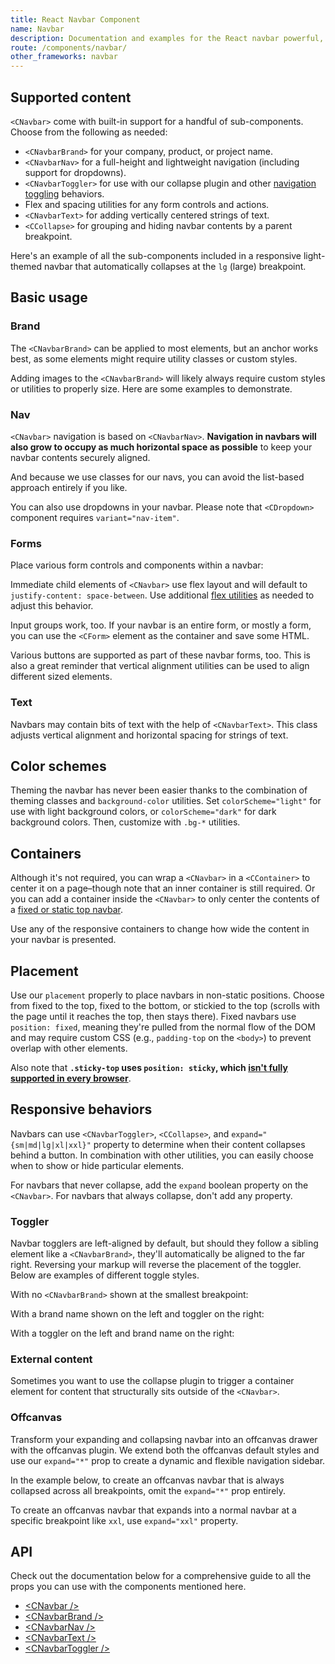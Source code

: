 ```yaml
---
title: React Navbar Component
name: Navbar
description: Documentation and examples for the React navbar powerful, responsive navigation header component. Includes support for branding, links, dropdowns, and more.
route: /components/navbar/
other_frameworks: navbar
---
```


## Supported content

`<CNavbar>` come with built-in support for a handful of sub-components. Choose from the following as needed:

- `<CNavbarBrand>` for your company, product, or project name.
- `<CNavbarNav>` for a full-height and lightweight navigation (including support for dropdowns).
- `<CNavbarToggler>` for use with our collapse plugin and other [navigation toggling](#responsive-behaviors) behaviors.
- Flex and spacing utilities for any form controls and actions.
- `<CNavbarText>` for adding vertically centered strings of text.
- `<CCollapse>` for grouping and hiding navbar contents by a parent breakpoint.

Here's an example of all the sub-components included in a responsive light-themed navbar that automatically collapses at the `lg` (large) breakpoint.

## Basic usage

<ExampleSnippet component="NavbarExample" componentName="React Navbar" />

### Brand

The `<CNavbarBrand>` can be applied to most elements, but an anchor works best, as some elements might require utility classes or custom styles.

<ExampleSnippet component="NavbarBrandExample" componentName="React Navbar" />

Adding images to the `<CNavbarBrand>` will likely always require custom styles or utilities to properly size. Here are some examples to demonstrate.

<ExampleSnippet component="NavbarBrand2Example" componentName="React Navbar" />

<ExampleSnippet component="NavbarBrand3Example" componentName="React Navbar" />

### Nav

`<CNavbar>` navigation is based on `<CNavbarNav>`. **Navigation in navbars will also grow to occupy as much horizontal space as possible** to keep your navbar contents securely aligned.

<ExampleSnippet component="NavbarNavExample" componentName="React Navbar" />

And because we use classes for our navs, you can avoid the list-based approach entirely if you like.

<ExampleSnippet component="NavbarNav2Example" componentName="React Navbar" />

You can also use dropdowns in your navbar. Please note that `<CDropdown>` component requires `variant="nav-item"`.

<ExampleSnippet component="NavbarNav3Example" componentName="React Navbar" />

### Forms

Place various form controls and components within a navbar:

<ExampleSnippet component="NavbarFormsExample" componentName="React Navbar" />

Immediate child elements of `<CNavbar>` use flex layout and will default to `justify-content: space-between`. Use additional [flex utilities](https://coreui.io/bootstrap/docs/utilities/flex/) as needed to adjust this behavior.

<ExampleSnippet component="NavbarForms2Example" componentName="React Navbar" />

Input groups work, too. If your navbar is an entire form, or mostly a form, you can use the `<CForm>` element as the container and save some HTML.

<ExampleSnippet component="NavbarForms3Example" componentName="React Navbar" />

Various buttons are supported as part of these navbar forms, too. This is also a great reminder that vertical alignment utilities can be used to align different sized elements.

<ExampleSnippet component="NavbarForms4Example" componentName="React Navbar" />

### Text

Navbars may contain bits of text with the help of `<CNavbarText>`. This class adjusts vertical alignment and horizontal spacing for strings of text.

<ExampleSnippet component="NavbarText" componentName="React Navbar" />

## Color schemes

Theming the navbar has never been easier thanks to the combination of theming classes and `background-color` utilities. Set `colorScheme="light"` for use with light background colors, or `colorScheme="dark"` for dark background colors. Then, customize with `.bg-*` utilities.

<ExampleSnippet component="NavbarColorSchemesExample" componentName="React Navbar" />

## Containers

Although it's not required, you can wrap a `<CNavbar>` in a `<CContainer>` to center it on a page–though note that an inner container is still required. Or you can add a container inside the `<CNavbar>` to only center the contents of a [fixed or static top navbar](#placement).

<ExampleSnippet component="NavbarContainersExample" componentName="React Navbar" />

Use any of the responsive containers to change how wide the content in your navbar is presented.

<ExampleSnippet component="NavbarContainers2Example" componentName="React Navbar" />

## Placement

Use our `placement` properly to place navbars in non-static positions. Choose from fixed to the top, fixed to the bottom, or stickied to the top (scrolls with the page until it reaches the top, then stays there). Fixed navbars use `position: fixed`, meaning they're pulled from the normal flow of the DOM and may require custom CSS (e.g., `padding-top` on the `<body>`) to prevent overlap with other elements.

Also note that **`.sticky-top` uses `position: sticky`, which [isn't fully supported in every browser](https://caniuse.com/css-sticky)**.

<ExampleSnippet component="NavbarPlacementExample" componentName="React Navbar" />

<ExampleSnippet className="p-4 overflow-hidden" component="NavbarPlacementFixedTopExample" componentName="React Navbar" />

<ExampleSnippet className="p-4" component="NavbarPlacementFixedBottomExample" componentName="React Navbar" />

<ExampleSnippet className="p-4 overflow-hidden" component="NavbarPlacementStickyTopExample" componentName="React Navbar" />

## Responsive behaviors

Navbars can use `<CNavbarToggler>`, `<CCollapse>`, and `expand="{sm|md|lg|xl|xxl}"` property to determine when their content collapses behind a button. In combination with other utilities, you can easily choose when to show or hide particular elements.

For navbars that never collapse, add the `expand` boolean property on the `<CNavbar>`. For navbars that always collapse, don't add any property.

### Toggler

Navbar togglers are left-aligned by default, but should they follow a sibling element like a `<CNavbarBrand>`, they'll automatically be aligned to the far right. Reversing your markup will reverse the placement of the toggler. Below are examples of different toggle styles.

With no `<CNavbarBrand>` shown at the smallest breakpoint:

<ExampleSnippet component="NavbarResponsiveTogglerExample" componentName="React Navbar" />

With a brand name shown on the left and toggler on the right:

<ExampleSnippet component="NavbarResponsiveToggler2Example" componentName="React Navbar" />

With a toggler on the left and brand name on the right:

<ExampleSnippet component="NavbarResponsiveToggler3Example" componentName="React Navbar" />

### External content

Sometimes you want to use the collapse plugin to trigger a container element for content that structurally sits outside of the `<CNavbar>`.

<ExampleSnippet component="NavbarResponsiveExternalContentExample" componentName="React Navbar" />

### Offcanvas

Transform your expanding and collapsing navbar into an offcanvas drawer with the offcanvas plugin. We extend both the offcanvas default styles and use our `expand="*"` prop to create a dynamic and flexible navigation sidebar.

In the example below, to create an offcanvas navbar that is always collapsed across all breakpoints, omit the `expand="*"` prop entirely.

<ExampleSnippet component="NavbarResponsiveOffcanvasExample" componentName="React Navbar" />

To create an offcanvas navbar that expands into a normal navbar at a specific breakpoint like `xxl`, use `expand="xxl"` property.

<ExampleSnippet component="NavbarResponsiveOffcanvas2Example" componentName="React Navbar" />

## API

Check out the documentation below for a comprehensive guide to all the props you can use with the components mentioned here.

- [&lt;CNavbar /&gt;](./api/#cnavbar)
- [&lt;CNavbarBrand /&gt;](./api/#cnavbarbrand)
- [&lt;CNavbarNav /&gt;](./api/#cnavbarnav)
- [&lt;CNavbarText /&gt;](./api/#cnavbartext)
- [&lt;CNavbarToggler /&gt;](./api/#cnavbartoggler)